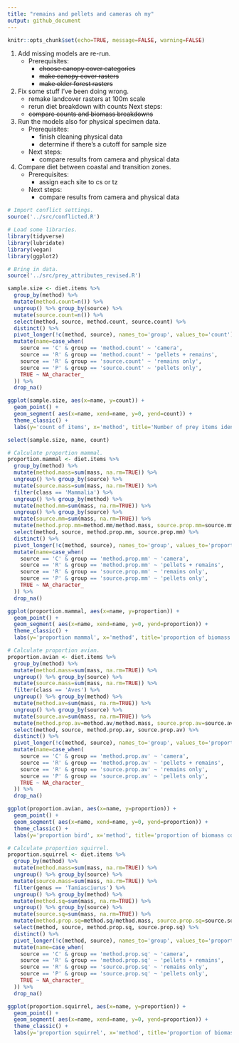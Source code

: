 ```yaml
---
title: "remains and pellets and cameras oh my"
output: github_document
---
```


```r
knitr::opts_chunk$set(echo=TRUE, message=FALSE, warning=FALSE)
```

1. Add missing models are re-run.
    * Prerequisites:
      * ~~choose canopy cover categories~~
      * ~~make canopy cover rasters~~
      * ~~make older forest rasters~~
2. Fix some stuff I've been doing wrong.
    * remake landcover rasters at 100m scale
    * rerun diet breakdown with counts
    Next steps:
    * ~~compare counts and biomass breakdowns~~
3. Run the models also for physical specimen data.
    * Prerequisites:
      * finish cleaning physical data
      * determine if there's a cutoff for sample size
    * Next steps:
      * compare results from camera and physical data
4. Compare diet between coastal and transition zones.
    * Prerequisites:
      * assign each site to cs or tz
    * Next steps:
      * compare results from camera and physical data

```r
# Import conflict settings.
source('../src/conflicted.R')

# Load some libraries.
library(tidyverse)
library(lubridate)
library(vegan)
library(ggplot2)

# Bring in data.
source('../src/prey_attributes_revised.R')
```

```r
sample.size <- diet.items %>% 
  group_by(method) %>% 
  mutate(method.count=n()) %>% 
  ungroup() %>% group_by(source) %>% 
  mutate(source.count=n()) %>% 
  select(method, source, method.count, source.count) %>% 
  distinct() %>% 
  pivot_longer(!c(method, source), names_to='group', values_to='count') %>% 
  mutate(name=case_when(
    source == 'C' & group == 'method.count' ~ 'camera',
    source == 'R' & group == 'method.count' ~ 'pellets + remains',
    source == 'R' & group == 'source.count' ~ 'remains only',
    source == 'P' & group == 'source.count' ~ 'pellets only',
    TRUE ~ NA_character_
  )) %>% 
  drop_na()

ggplot(sample.size, aes(x=name, y=count)) +
  geom_point() +
  geom_segment( aes(x=name, xend=name, y=0, yend=count)) +
  theme_classic() +
  labs(y='count of items', x='method', title='Number of prey items identified to any level')

select(sample.size, name, count)
```

```r
# Calculate proportion mammal.
proportion.mammal <- diet.items %>% 
  group_by(method) %>% 
  mutate(method.mass=sum(mass, na.rm=TRUE)) %>% 
  ungroup() %>% group_by(source) %>% 
  mutate(source.mass=sum(mass, na.rm=TRUE)) %>%
  filter(class == 'Mammalia') %>% 
  ungroup() %>% group_by(method) %>% 
  mutate(method.mm=sum(mass, na.rm=TRUE)) %>%
  ungroup() %>% group_by(source) %>% 
  mutate(source.mm=sum(mass, na.rm=TRUE)) %>%
  mutate(method.prop.mm=method.mm/method.mass, source.prop.mm=source.mm/source.mass) %>% 
  select(method, source, method.prop.mm, source.prop.mm) %>% 
  distinct() %>% 
  pivot_longer(!c(method, source), names_to='group', values_to='proportion') %>% 
  mutate(name=case_when(
    source == 'C' & group == 'method.prop.mm' ~ 'camera',
    source == 'R' & group == 'method.prop.mm' ~ 'pellets + remains',
    source == 'R' & group == 'source.prop.mm' ~ 'remains only',
    source == 'P' & group == 'source.prop.mm' ~ 'pellets only',
    TRUE ~ NA_character_
  )) %>% 
  drop_na()

ggplot(proportion.mammal, aes(x=name, y=proportion)) +
  geom_point() +
  geom_segment( aes(x=name, xend=name, y=0, yend=proportion)) +
  theme_classic() +
  labs(y='proportion mammal', x='method', title='proportion of biomass composed of mammals')
```

```r
# Calculate proportion avian.
proportion.avian <- diet.items %>% 
  group_by(method) %>% 
  mutate(method.mass=sum(mass, na.rm=TRUE)) %>% 
  ungroup() %>% group_by(source) %>% 
  mutate(source.mass=sum(mass, na.rm=TRUE)) %>%
  filter(class == 'Aves') %>% 
  ungroup() %>% group_by(method) %>% 
  mutate(method.av=sum(mass, na.rm=TRUE)) %>%
  ungroup() %>% group_by(source) %>% 
  mutate(source.av=sum(mass, na.rm=TRUE)) %>%
  mutate(method.prop.av=method.av/method.mass, source.prop.av=source.av/source.mass) %>% 
  select(method, source, method.prop.av, source.prop.av) %>% 
  distinct() %>% 
  pivot_longer(!c(method, source), names_to='group', values_to='proportion') %>% 
  mutate(name=case_when(
    source == 'C' & group == 'method.prop.av' ~ 'camera',
    source == 'R' & group == 'method.prop.av' ~ 'pellets + remains',
    source == 'R' & group == 'source.prop.av' ~ 'remains only',
    source == 'P' & group == 'source.prop.av' ~ 'pellets only',
    TRUE ~ NA_character_
  )) %>% 
  drop_na()

ggplot(proportion.avian, aes(x=name, y=proportion)) +
  geom_point() +
  geom_segment( aes(x=name, xend=name, y=0, yend=proportion)) +
  theme_classic() +
  labs(y='proportion bird', x='method', title='proportion of biomass composed of birds')
```

```r
# Calculate proportion squirrel.
proportion.squirrel <- diet.items %>% 
  group_by(method) %>% 
  mutate(method.mass=sum(mass, na.rm=TRUE)) %>% 
  ungroup() %>% group_by(source) %>% 
  mutate(source.mass=sum(mass, na.rm=TRUE)) %>% 
  filter(genus == 'Tamiasciurus') %>% 
  ungroup() %>% group_by(method) %>% 
  mutate(method.sq=sum(mass, na.rm=TRUE)) %>%
  ungroup() %>% group_by(source) %>% 
  mutate(source.sq=sum(mass, na.rm=TRUE)) %>%
  mutate(method.prop.sq=method.sq/method.mass, source.prop.sq=source.sq/source.mass) %>% 
  select(method, source, method.prop.sq, source.prop.sq) %>% 
  distinct() %>% 
  pivot_longer(!c(method, source), names_to='group', values_to='proportion') %>% 
  mutate(name=case_when(
    source == 'C' & group == 'method.prop.sq' ~ 'camera',
    source == 'R' & group == 'method.prop.sq' ~ 'pellets + remains',
    source == 'R' & group == 'source.prop.sq' ~ 'remains only',
    source == 'P' & group == 'source.prop.sq' ~ 'pellets only',
    TRUE ~ NA_character_
  )) %>% 
  drop_na()

ggplot(proportion.squirrel, aes(x=name, y=proportion)) +
  geom_point() +
  geom_segment( aes(x=name, xend=name, y=0, yend=proportion)) +
  theme_classic() +
  labs(y='proportion squirrel', x='method', title='proportion of biomass composed of squirrels')
```





